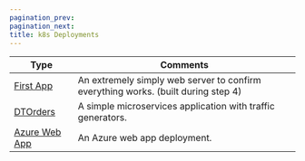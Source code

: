 ```yaml
---
pagination_prev:
pagination_next:
title: k8s Deployments
---
```


| Type                                  | Comments                                                                          |
| ------------------------------------- | --------------------------------------------------------------------------------- |
| [First App](/docs/k8s/TestApp)        | An extremely simply web server to confirm everything works. (built during step 4) |
| [DTOrders](./dtorders)                | A simple microservices application with traffic generators.                       |
| [Azure Web App](/docs/scripts/webapp) | An Azure web app deployment.                                                      |
